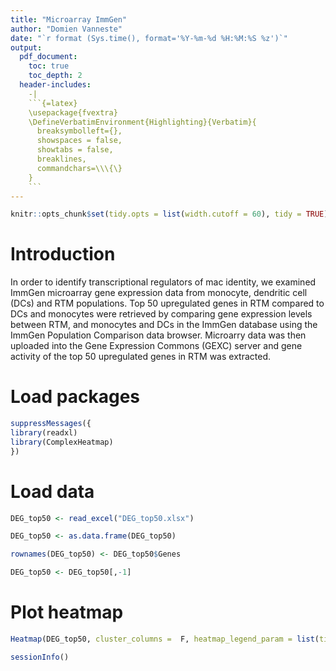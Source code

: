 ```yaml
---
title: "Microarray ImmGen"
author: "Domien Vanneste"
date: "`r format (Sys.time(), format='%Y-%m-%d %H:%M:%S %z')`"
output:
  pdf_document:
    toc: true
    toc_depth: 2
  header-includes:
    -|
    ```{=latex}
    \usepackage{fvextra}
    \DefineVerbatimEnvironment{Highlighting}{Verbatim}{
      breaksymbolleft={}, 
      showspaces = false,
      showtabs = false,
      breaklines,
      commandchars=\\\{\}
    }
    ```
---
```


```r
knitr::opts_chunk$set(tidy.opts = list(width.cutoff = 60), tidy = TRUE)
```
# Introduction
In order to identify transcriptional regulators of mac identity, we examined ImmGen microarray gene expression data from monocyte, dendritic cell (DCs) and RTM populations. Top 50 upregulated genes in RTM compared to DCs and monocytes were retrieved by comparing gene expression levels between RTM, and monocytes and DCs in the ImmGen database using the ImmGen Population Comparison data browser. Microarry data was then uploaded into the Gene Expression Commons (GEXC) server and gene activity of the top 50 upregulated genes in RTM was extracted.

# Load packages
```r
suppressMessages({
library(readxl)
library(ComplexHeatmap)
})
```

# Load data
```r
DEG_top50 <- read_excel("DEG_top50.xlsx")

DEG_top50 <- as.data.frame(DEG_top50)

rownames(DEG_top50) <- DEG_top50$Genes

DEG_top50 <- DEG_top50[,-1]
```

# Plot heatmap
```r
Heatmap(DEG_top50, cluster_columns =  F, heatmap_legend_param = list(title = "Gene activity"), row_names_gp = gpar(fontsize = 10), column_names_gp = gpar(fontsize = 11), column_names_side = c("top"))
```

```r
sessionInfo()
```

